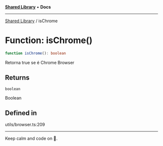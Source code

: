 
<Meta title="Libs/Shared/functions/isChrome" />



[**Shared Library**](/?path=/docs/libs-shared-overview--page) • **Docs**

***

[Shared Library](/?path=/docs/libs-shared-overview--page) / isChrome

# Function: isChrome()

```ts
function isChrome(): boolean
```

Retorna true se é Chrome Browser

## Returns

`boolean`

Boolean

## Defined in

utils/browser.ts:209


***

Keep calm and code on 🤘.